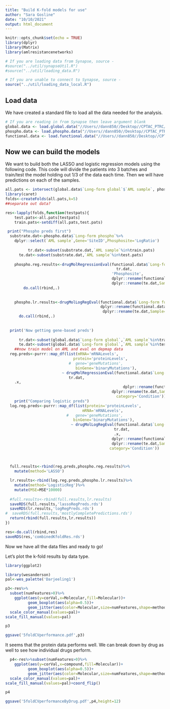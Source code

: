 ```yaml
---
title: "Build K-fold models for use"
author: "Sara Gosline"
date: "10/10/2021"
output: html_document
---
```


```r
knitr::opts_chunk$set(echo = TRUE)
library(dplyr)
library(Matrix)
library(amlresistancenetworks)

# If you are loading data from Synapse, source -
#source("../util/synapseUtil.R")
#source("../util/loading_data.R")

# If you are unable to connect to Synapse, source -
source("../util/loading_data_local.R")
```

## Load data
We have created a standard file to load all the data needed for the analysis.

```r
# If you are reading in from Synapse then leave argument blank
global.data <- load.global.data("//Users//dann850//Desktop//CPTAC_PTRC//BeatAML_210//BeatAMLProteomics.csv")
phospho.data <- load.phospho.data("//Users//dann850//Desktop//CPTAC_PTRC//BeatAML_210//BeatAMLPhosphoproteomics.csv")
functional.data <- load.functional.data("//Users//dann850//Desktop//CPTAC_PTRC//BeatAML_210//FullPTCohortFunctionalData.csv")
```

## Now we can build the models

We want to build both the LASSO and logistic regression models using the following code. This code will divide the patients into 3 batches and train/test the model holding out 1/3 of the data each time. Then we will have predictions on each of the samples. 

```r
all.pats <- intersect(global.data$`Long-form global`$`AML sample`, phospho.data$`Long-form phospho`$`AML sample`)
library(caret)
folds<-createFolds(all.pats,k=5)
##separate out data?

res<-lapply(folds,function(testpats){
    test.pats<-all.pats[testpats]
    train.pats<-setdiff(all.pats,test.pats)

 print("Phospho preds first")
  substrate.dat<-phospho.data$`Long-form phospho`%>%
    dplyr::select(`AML sample`,Gene='SiteID',Phosphosite='LogRatio')
  
          tr.dat<-subset(substrate.dat,`AML sample`%in%train.pats)
      te.dat<-subset(substrate.dat,`AML sample`%in%test.pats)
      
    phospho.reg.results<-drugMolRegressionEval(functional.data$`Long-form functional`,
                                                 tr.dat,
                                               'Phosphosite',
                                               dplyr::rename(functional.data$`Long-form functional`,Sample='AML sample'),
                                               dplyr::rename(te.dat,Sample='AML sample'))%>%
        do.call(rbind,.)
      
    
    phospho.lr.results<-drugMolLogRegEval(functional.data$`Long-form functional`,tr.dat,'Phosphosite',
                                          dplyr::rename(functional.data$`Long-form functional`,Sample='AML sample'),
                                           dplyr::rename(te.dat,Sample='AML sample'))%>%
      do.call(rbind,.)
  
    
  print('Now getting gene-based preds')
  
      tr.dat<-subset(global.data$`Long-form global`,`AML sample`%in%train.pats)
      te.dat<-subset(global.data$`Long-form global`,`AML sample`%in%test.pats)
    ##now train model on AML and eval on depmap data
  reg.preds<-purrr::map_df(list(mRNA='mRNALevels',
                              protein='proteinLevels',
                            #  gene='geneMutations',
                               binGene='binaryMutations'),
                         ~ drugMolRegressionEval(functional.data$`Long-form functional`,
                            tr.dat,
    .x,
                                                    dplyr::rename(functional.data$`Long-form functional`,Sample='AML sample'),
                                               dplyr::rename(te.dat,Sample='AML sample'),
                                                 category='Condition'))
    print("Comparing logistic preds")
  log.reg.preds<-purrr::map_df(list(protein='proteinLevels',
                                  mRNA='mRNALevels',
                           #   gene='geneMutations',
                              binGene='binaryMutations'),
                             ~ drugMolLogRegEval(functional.data$`Long-form functional`,
                                                tr.dat,
                                                .x,
                                               dplyr::rename(functional.data$`Long-form functional`,Sample='AML sample'),
                                               dplyr::rename(te.dat,Sample='AML sample'),
                                              category='Condition'))


 
  full.results<-rbind(reg.preds,phospho.reg.results)%>%
    mutate(method='LASSO')

  lr.results<-rbind(log.reg.preds,phospho.lr.results)%>%
    mutate(method='LogisticReg')%>%
    mutate(MSE=MSE*10000)
  
  #full.results<-rbind(full.results,lr.results)
  saveRDS(full.results,'lassoRegPreds.rds')
  saveRDS(lr.results,'logRegPreds.rds')
#  saveRDS(full.results,'mostlyCompletePredictions.rds')
  return(rbind(full.results,lr.results))
})

res<-do.call(rbind,res)
saveRDS(res,'combinedKfoldRes.rds')
```

Now we have all the data files and ready to go!

Let's plot the k-fold results by data type. 
```r
library(ggplot2)

library(wesanderson)
pal<-wes_palette('Darjeeling1')

p3<-res%>%
  subset(numFeatures>0)%>%
    ggplot(aes(y=corVal,x=Molecular,fill=Molecular))+
          geom_boxplot(aes(alpha=0.5))+
          geom_jitter(aes(color=Molecular,size=numFeatures,shape=method))+
  scale_color_manual(values=pal)+
scale_fill_manual(values=pal)

p3

ggsave('5foldCVperformance.pdf',p3)

```

It seems that the protein data performs well. We can break down by drug as well to see how individual drugs perform.

```r

  p4<-res%>%subset(numFeatures>0)%>%
    ggplot(aes(y=corVal,x=compound,fill=Molecular))+
          geom_boxplot(aes(alpha=0.5))+
          geom_jitter(aes(color=Molecular,size=numFeatures,shape=method))+
  scale_color_manual(values=pal)+
scale_fill_manual(values=pal)+coord_flip()

p4

ggsave('5foldCVperformanceByDrug.pdf',p4,height=12)
```
